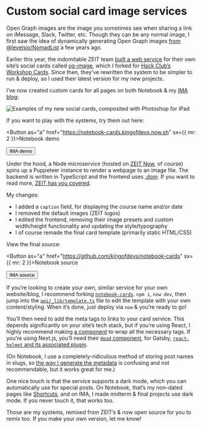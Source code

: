 
# Custom social card image services

Open Graph images are the image you sometimes see when sharing a link on iMessage, Slack, Twitter, etc. Though they can be any normal image, I first saw the idea of dynamically generating Open Graph images [from @levelsio/NomadList](https://levels.io/phantomjs-social-media-share-pictures/) a few years ago. 

Earlier this year, the indomitable ZEIT team [built a web service](https://zeit.co/blog/social-og-image-cards-as-a-service) for their own site’s social cards called [og-image](https://github.com/zeit/og-image), which I forked for [Hack Club’s Workshop Cards](https://hackclub-workshopcards.now.sh). Since then, they’ve rewritten the system to be simpler to run & deploy, so I used their latest version for my new projects.

I’ve now created custom cards for all pages on both Notebook & my [IMA blog](https://ima.kingofdevs.me):

![ Examples of my new social cards, composited with Photoshop for iPad](https://d2wkqk610zk1ag.cloudfront.net/items/453j0U0N0p3h0I2x2s3j/IMG_0991.PNG)

If you want to play with the systems, try them out here:

<Button as="a" href="https://notebook-cards.kingofdevs.now.sh" sx={{ mr: 2 }}>Notebook demo</Button>

<Button as="a" href="https://ima-cards.kingofdevs.now.sh">IMA demo</Button>

Under the hood, a Node microservice (hosted on [ZEIT Now](https://zeit.co/), of course) spins up a Puppeteer instance to render a webpage to an image file. The backend is written in TypeScript and the frontend uses [.dom](https://github.com/wavesoft/dot-dom). If you want to read more, [ZEIT has you covered](https://zeit.co/blog/social-og-image-cards-as-a-service#how-it-works).

My changes:

- I added a `caption` field, for displaying the course name and/or date
- I removed the default images (ZEIT logos)
- I edited the frontend, removing their image presets and custom width/height functionality and updating the style/typography
- I of course remade the final card template (primarily static HTML/CSS)

View the final source:

<Button as="a" href="https://github.com/kingofdevs/notebook-cards" sx={{ mr: 2 }}>Notebook source</Button>

<Button as="a" href="https://github.com/kingofdevs/ima-cards">IMA source</Button>

If you’re looking to create your own, similar service for your own website/blog, I recommend forking [`notebook-cards`](https://github.com/kingofdevs/notebook-cards). `npm i`, `now dev`, then jump into the [`api/_lib/template.ts`](https://github.com/kingofdevs/notebook-cards/blob/master/api/_lib/template.ts) file to edit the template with your own content/styling. When it’s done, just deploy via `now` & you’re ready to go!

You’ll then need to add the meta tags to links to your card service. This depends significantly on your site’s tech stack, but if you’re using React, I highly recommend making [a component](https://github.com/kingofdevs/notebook/blob/345afbf4b512e5d5f4c66a15fab1d1be8ce46297/src/components/meta.js) to wrap all the necessary tags. If you’re using Next.js, you’ll need their [`Head` component](https://nextjs.org/docs#populating-head), for Gatsby, [`react-helmet` and its associated plugin](https://www.gatsbyjs.org/docs/add-page-metadata/#using-react-helmet-and-gatsby-plugin-react-helmet).

(On Notebook, I use a completely-ridiculous method of storing post names in slugs, so [the way I generate the metadata](https://github.com/kingofdevs/notebook/commit/345afbf4b512e5d5f4c66a15fab1d1be8ce46297#diff-34a6d62af0cf0b784f8444529f3130efR42) is confusing and not recommendable, but it works great for me.)

One nice touch is that the service supports a dark mode, which you can automatically use for special posts. On Notebook, that’s my non-dated pages like [Shortcuts](https://notebook.kingofdevs.me/shortcuts/), and on IMA, I made midterm & final projects use dark mode. If you never touch it, that works too.

Those are my systems, remixed from ZEIT’s & now open source for you to remix too. If you make your own version, let me know!
